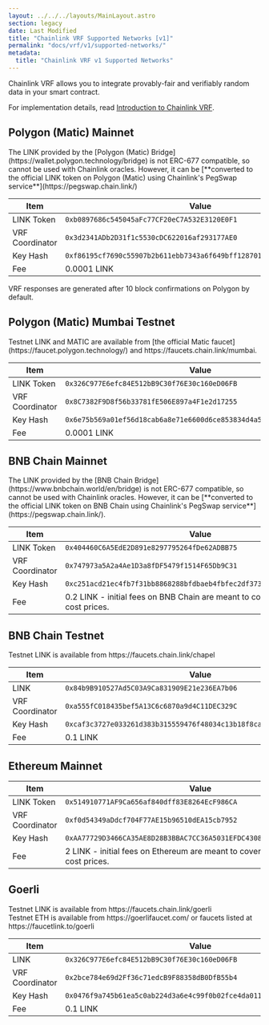 ```yaml
---
layout: ../../../layouts/MainLayout.astro
section: legacy
date: Last Modified
title: "Chainlink VRF Supported Networks [v1]"
permalink: "docs/vrf/v1/supported-networks/"
metadata:
  title: "Chainlink VRF v1 Supported Networks"
---
```



Chainlink VRF allows you to integrate provably-fair and verifiably random data in your smart contract.

For implementation details, read [Introduction to Chainlink VRF](/vrf/v1/introduction).

<ResourcesCallout callout="bridgeRisks" />

## Polygon (Matic) Mainnet

<Aside type="tip" title="Important">
  The LINK provided by the [Polygon (Matic) Bridge](https://wallet.polygon.technology/bridge) is not ERC-677 compatible,
  so cannot be used with Chainlink oracles. However, it can be [**converted to the official LINK token on Polygon
  (Matic) using Chainlink's PegSwap service**](https://pegswap.chain.link/)
</Aside>

| Item            | Value                                                                |
| --------------- | -------------------------------------------------------------------- |
| LINK Token      | `0xb0897686c545045aFc77CF20eC7A532E3120E0F1`                         |
| VRF Coordinator | `0x3d2341ADb2D31f1c5530cDC622016af293177AE0`                         |
| Key Hash        | `0xf86195cf7690c55907b2b611ebb7343a6f649bff128701cc542f0569e2c549da` |
| Fee             | 0.0001 LINK                                                          |

<Aside type="note" title="VRF Response Times on Polygon">
  VRF responses are generated after 10 block confirmations on Polygon by default.
</Aside>

## Polygon (Matic) Mumbai Testnet

<Aside type="note" title="Mumbai Faucet">
  Testnet LINK and MATIC are available from [the official Matic faucet](https://faucet.polygon.technology/) and
  https://faucets.chain.link/mumbai.
</Aside>

| Item            | Value                                                                |
| --------------- | -------------------------------------------------------------------- |
| LINK Token      | `0x326C977E6efc84E512bB9C30f76E30c160eD06FB`                         |
| VRF Coordinator | `0x8C7382F9D8f56b33781fE506E897a4F1e2d17255`                         |
| Key Hash        | `0x6e75b569a01ef56d18cab6a8e71e6600d6ce853834d4a5748b720d06f878b3a4` |
| Fee             | 0.0001 LINK                                                          |

## BNB Chain Mainnet

<Aside type="note" title="Important">
  The LINK provided by the [BNB Chain Bridge](https://www.bnbchain.world/en/bridge) is not ERC-677 compatible, so cannot
  be used with Chainlink oracles. However, it can be [**converted to the official LINK token on BNB Chain using
  Chainlink's PegSwap service**](https://pegswap.chain.link/).
</Aside>

| Item            | Value                                                                                |
| --------------- | ------------------------------------------------------------------------------------ |
| LINK Token      | `0x404460C6A5EdE2D891e8297795264fDe62ADBB75`                                         |
| VRF Coordinator | `0x747973a5A2a4Ae1D3a8fDF5479f1514F65Db9C31`                                         |
| Key Hash        | `0xc251acd21ec4fb7f31bb8868288bfdbaeb4fbfec2df3735ddbd4f7dc8d60103c`                 |
| Fee             | 0.2 LINK - initial fees on BNB Chain are meant to cover the highest gas cost prices. |

## BNB Chain Testnet

<Aside type="note" title="BNB Chain Faucet">
  Testnet LINK is available from https://faucets.chain.link/chapel
</Aside>

| Item            | Value                                                                 |
| --------------- | --------------------------------------------------------------------- |
| LINK            | `0x84b9B910527Ad5C03A9Ca831909E21e236EA7b06`                          |
| VRF Coordinator | `0xa555fC018435bef5A13C6c6870a9d4C11DEC329C `                         |
| Key Hash        | `0xcaf3c3727e033261d383b315559476f48034c13b18f8cafed4d871abe5049186 ` |
| Fee             | 0.1 LINK                                                              |

## Ethereum Mainnet

| Item            | Value                                                                             |
| --------------- | --------------------------------------------------------------------------------- |
| LINK Token      | `0x514910771AF9Ca656af840dff83E8264EcF986CA`                                      |
| VRF Coordinator | `0xf0d54349aDdcf704F77AE15b96510dEA15cb7952`                                      |
| Key Hash        | `0xAA77729D3466CA35AE8D28B3BBAC7CC36A5031EFDC430821C02BC31A238AF445`              |
| Fee             | 2 LINK - initial fees on Ethereum are meant to cover the highest gas cost prices. |

## Goerli

<Aside type="note" title="Goerli Faucets">
  Testnet LINK is available from https://faucets.chain.link/goerli
  <br />
  Testnet ETH is available from https://goerlifaucet.com/ or faucets listed at https://faucetlink.to/goerli
</Aside>

| Item            | Value                                                                |
| --------------- | -------------------------------------------------------------------- |
| LINK            | `0x326C977E6efc84E512bB9C30f76E30c160eD06FB`                         |
| VRF Coordinator | `0x2bce784e69d2Ff36c71edcB9F88358dB0DfB55b4`                         |
| Key Hash        | `0x0476f9a745b61ea5c0ab224d3a6e4c99f0b02fce4da01143a4f70aa80ae76e8a` |
| Fee             | 0.1 LINK                                                             |
